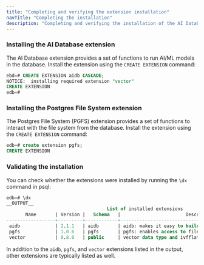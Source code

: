 ```yaml
---
title: "Completing and verifying the extension installation"
navTitle: "Completing the installation"
description: "Completing and verifying the installation of the AI Database and Postgres File System extensions."
---
```


### Installing the AI Database extension

The AI Database extension provides a set of functions to run AI/ML models in the database. Install the extension using the `CREATE EXTENSION` command:

```sql
ebd=# CREATE EXTENSION aidb CASCADE;
NOTICE:  installing required extension "vector"
CREATE EXTENSION
edb=#
```

### Installing the Postgres File System extension

The Postgres File System (PGFS) extension provides a set of functions to interact with the file system from the database. Install the extension using the `CREATE EXTENSION` command:

```sql
edb=# create extension pgfs;
CREATE EXTENSION
```

### Validating the installation

You can check whether the extensions were installed by running the `\dx` command in psql:

```sql
edb=# \dx
__OUTPUT__
                                     List of installed extensions
       Name       | Version |   Schema   |                        Description
------------------+---------+------------+------------------------------------------------------------
 aidb             | 2.1.1   | aidb       | aidb: makes it easy to build AI applications with postgres
 pgfs             | 1.0.6   | pgfs       | pgfs: enables access to filesystem-like storage locations
 vector           | 0.8.0   | public     | vector data type and ivfflat and hnsw access methods
```

In addition to the `aidb`, `pgfs`, and `vector` extensions listed in the output, other extensions are typically listed as well. 
